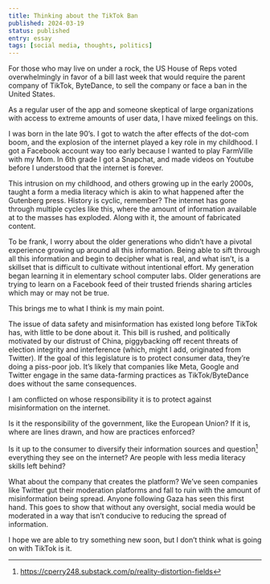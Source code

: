 ```yaml
---
title: Thinking about the TikTok Ban
published: 2024-03-19
status: published
entry: essay
tags: [social media, thoughts, politics]
---
```


For those who may live on under a rock, the US House of Reps voted overwhelmingly in favor of a bill last week that would require the parent company of TikTok, ByteDance, to sell the company or face a ban in the United States.

As a regular user of the app and someone skeptical of large organizations with access to extreme amounts of user data, I have mixed feelings on this.

I was born in the late 90’s. I got to watch the after effects of the dot-com boom, and the explosion of the internet played a key role in my childhood. I got a Facebook account way too early because I wanted to play FarmVille with my Mom. In 6th grade I got a Snapchat, and made videos on Youtube before I understood that the internet is forever.

This intrusion on my childhood, and others growing up in the early 2000s, taught a form a media literacy which is akin to what happened after the Gutenberg press. History is cyclic, remember? The internet has gone through multiple cycles like this, where the amount of information available at to the masses has exploded. Along with it, the amount of fabricated content.

To be frank, I worry about the older generations who didn’t have a pivotal experience growing up around all this information. Being able to sift through all this information and begin to decipher what is real, and what isn’t, is a skillset that is difficult to cultivate without intentional effort. My generation began learning it in elementary school computer labs. Older generations are trying to learn on a Facebook feed of their trusted friends sharing articles which may or may not be true.

This brings me to what I think is my main point.

The issue of data safety and misinformation has existed long before TikTok has, with little to be done about it. This bill is rushed, and politically motivated by our distrust of China, piggybacking off recent threats of election integrity and interference (which, might I add, originated from Twitter). If the goal of this legislature is to protect consumer data, they’re doing a piss-poor job. It’s likely that companies like Meta, Google and Twitter engage in the same data-farming practices as TikTok/ByteDance does without the same consequences.

I am conflicted on whose responsibility it is to protect against misinformation on the internet.

Is it the responsibility of the government, like the European Union? If it is, where are lines drawn, and how are practices enforced?

Is it up to the consumer to diversify their information sources and question[^1] everything they see on the internet? Are people with less media literacy skills left behind?

What about the company that creates the platform? We’ve seen companies like Twitter gut their moderation platforms and fall to ruin with the amount of misinformation being spread. Anyone following Gaza has seen this first hand. This goes to show that without any oversight, social media would be moderated in a way that isn’t conducive to reducing the spread of information.

I hope we are able to try something new soon, but I don’t think what is going on with TikTok is it.

[^1]: https://cperry248.substack.com/p/reality-distortion-fields
